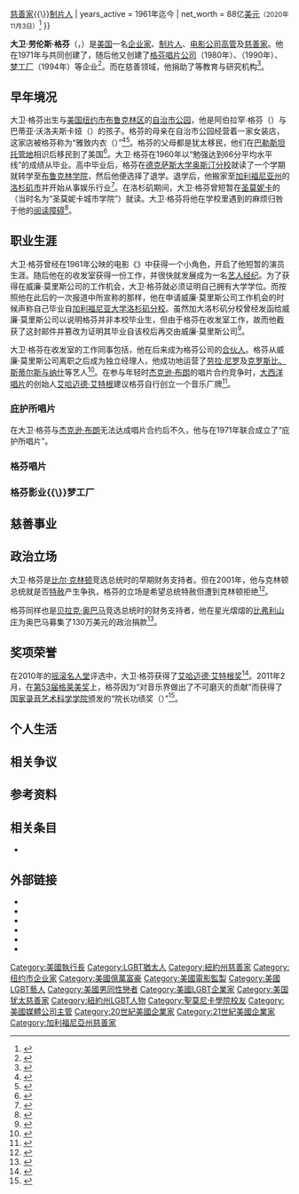 {{NoteTA
|G1 = Organization
|G2 = Movie
|G3 = Music
}}
{{Infobox person
| name                = 大卫·格芬
| native_name         = David Geffen
| native_name_lang    = en
| gender              = 男性
| birth_name          = 大卫·劳伦斯·格芬<br />{{lang|en|David Lawrence Geffen}}
| birth_date          = {{birth date and age|1943|02|21}}<ref>{{cite book |author1=Thomas R. King |author2=Tom King |title=The Operator: David Geffen Builds, Buys, and Sells the New Hollywood |date=2001 |publisher=Broadway Books |location=[[纽约市|New York City]] |isbn=9780767907576 |page=12 |edition=2nd Edition |url=https://books.google.com/books?id=G2CUDwAAQBAJ |accessdate=2020-11-04}}</ref>
| birth_place         = {{USA}}[[纽约市|纽约市]]
| nationality         = {{USA}}
| occupation          = [[企业家|企业家]]{{\}}[[慈善家|慈善家]]{{\}}[[制片人|制片人]]
| years_active        = 1961年迄今
| net_worth           = {{profit}} 88亿[[美元|美元]]<small>（2020年11月3日）</small><ref>{{cite web |title=David Geffen |url=https://www.forbes.com/profile/david-geffen/?sh=7ebb99a217e0 |publisher=[[福布斯|福布斯]] |accessdate=2020-11-04}}</ref>
}}

'''大卫·劳伦斯·格芬'''（{{Lang-en|David Lawrence Geffen}}，{{bd|1943年|2月21日|||catIdx=Geffen}}）是[[美国|美国]]一名[[企业家|企业家]]、[[制片人|制片人]]、[[电影公司|电影公司]][[高管|高管]]及[[慈善家|慈善家]]。他在1971年与{{Link-en|艾略特·罗伯茨|Elliot Roberts}}共同创建了{{Link-en|庇护所唱片|Asylum Records}}，随后他又创建了[[格芬唱片公司|格芬唱片公司]]（1980年）、{{Link-en|DGC唱片|DGC Records}}（1990年）、[[梦工厂|梦工厂]]（1994年）等企业<ref>{{cite web |author1=Jem Aswad |title=Warner Music Group to Relaunch Asylum, Label Founded by David Geffen |url=https://variety.com/2017/biz/news/warner-music-group-to-relaunch-asylum-label-founded-by-david-geffen-1202603122/ |publisher=[[综艺_(杂志)|综艺]] |accessdate=2020-11-04 |archive-date=2020-10-30 |archive-url=https://web.archive.org/web/20201030134555/https://variety.com/2017/biz/news/warner-music-group-to-relaunch-asylum-label-founded-by-david-geffen-1202603122/ |dead-url=no }}</ref>。而在慈善领域，他捐助了{{Link-en|加利福尼亚大学洛杉矶分校大卫·格芬医学院|David Geffen School of Medicine at UCLA}}等教育与研究机构<ref>{{cite web |title=DreamWorks Co-Founder David Geffen Gives $200 Million to UCLA Medical School |url=https://philanthropynewsdigest.org/news/dreamworks-co-founder-david-geffen-gives-200-million-to-ucla-medical-school |publisher=Philanthropy News Digest |accessdate=2020-11-04 |archive-date=2020-05-16 |archive-url=https://web.archive.org/web/20200516230746/https://philanthropynewsdigest.org/news/dreamworks-co-founder-david-geffen-gives-200-million-to-ucla-medical-school |dead-url=no }}</ref>。

== 早年境况 ==
大卫·格芬出生与[[美国|美国]][[纽约市|纽约市]][[布鲁克林区|布鲁克林区]]的[[自治市公园|自治市公园]]，他是阿伯拉罕·格芬（{{lang|en|Abraham Geffen}}）与巴蒂亚·沃洛夫斯卡娅（{{lang|en|Batya Volovskaya}}）的孩子。格芬的母亲在自治市公园经营着一家女装店，这家店被格芬称为“雅致内衣（{{lang|en|Chic Corsets}}）”<ref>{{cite web |title=David Geffen Biography (1943-) |url=http://www.filmreference.com/film/25/David-Geffen.html |publisher=Advameg |accessdate=2020-11-05 |archive-date=2021-02-24 |archive-url=https://web.archive.org/web/20210224132027/http://www.filmreference.com/film/25/David-Geffen.html |dead-url=no }}</ref><ref>{{cite web |title=Biography - David Geffen |url=https://www.imdb.com/name/nm0311691/bio |publisher=[[IMDb|IMDb]] |accessdate=2020-11-05 |archive-date=2018-02-23 |archive-url=https://web.archive.org/web/20180223102841/http://www.imdb.com/name/nm0311691/bio |dead-url=no }}</ref>。格芬的父母都是犹太移民，他们在[[巴勒斯坦托管地|巴勒斯坦托管地]]相识后移民到了美国<ref>{{cite news |last=Pfefferman |first=Naomi |url=https://jewishjournal.com/the_ticket/item/david_geffen_terse_about_his_judaism_20120723/ |title=David Geffen: prickly and terse about his Judaism |work={{Link-en|大洛杉矶犹太人新闻|The Jewish Journal of Greater Los Angeles}} |date=2012-07-23 |deadurl=yes |archiveurl=https://web.archive.org/web/20120726235724/https://jewishjournal.com/the_ticket/item/david_geffen_terse_about_his_judaism_20120723/ |archivedate=2012-07-26 |accessdate=2020-11-05 }}</ref>。大卫·格芬在1960年以“勉强达到66分平均水平线”的成绩从{{Link-en|新乌得勒支高中|New Utrecht High School}}毕业。高中毕业后，格芬在[[德克萨斯大学奥斯汀分校|德克萨斯大学奥斯汀分校]]就读了一个学期就转学至[[布鲁克林学院|布鲁克林学院]]，然后他便选择了退学。退学后，他搬家至[[加利福尼亚州|加利福尼亚州]]的[[洛杉矶市|洛杉矶市]]并开始从事娱乐行业<ref>{{cite news |author1=Bernard Weinraub |title=David Geffen, Still Hungry |url=https://www.nytimes.com/1993/05/02/magazine/david-geffen-still-hungry.html |page=28 |accessdate=2020-11-05 |work=[[纽约时报|纽约时报]] |date=1993-05-02 |archive-date=2020-11-13 |archive-url=https://web.archive.org/web/20201113200237/https://www.nytimes.com/1993/05/02/magazine/david-geffen-still-hungry.html |dead-url=no }}</ref>。在洛杉矶期间，大卫·格芬曾短暂在[[圣莫妮卡|圣莫妮卡]]的{{Link-en|圣莫妮卡学院|Santa Monica College}}（当时名为“圣莫妮卡城市学院”）就读。大卫·格芬将他在学校里遇到的麻烦归咎于他的[[失讀症|阅读障碍]]<ref>{{cite web |title=Inventing David Geffen |url=https://www.pbs.org/wnet/americanmasters/david-geffen-about-inventing-david-geffen/2146/ |publisher=[[公共广播电视公司|公共广播电视公司]] |accessdate=2020-11-05 |archive-date=2020-02-17 |archive-url=https://web.archive.org/web/20200217235016/http://www.pbs.org/wnet/americanmasters/david-geffen-about-inventing-david-geffen/2146/ |dead-url=no }}</ref>。

== 职业生涯 ==
大卫·格芬曾经在1961年公映的电影《{{Link-en|爆裂世代|The Explosive Generation}}》中获得一个小角色，开启了他短暂的演员生涯。随后他在{{Link-en|威廉·莫里斯经纪事务所|William Morris Agency}}的收发室获得一份工作，并很快就发展成为一名[[人才中介|艺人经纪]]。为了获得在威廉·莫里斯公司的工作机会，大卫·格芬就必须证明自己拥有大学学位。而按照他在此后的一次报道中所宣称的那样，他在申请威廉·莫里斯公司工作机会的时候声称自己毕业自[[加利福尼亚大学洛杉矶分校|加利福尼亚大学洛杉矶分校]]。虽然加大洛杉矶分校曾经发函给威廉·莫里斯公司以说明格芬并非本校毕业生，但由于格芬在收发室工作，故而他截获了这封邮件并篡改为证明其毕业自该校后再交由威廉·莫里斯公司<ref>{{cite book |author1=Dave Trott |title=One Plus One Equals Three |date=2016-07-28 |publisher=Macmillan |location=[[伦敦|London]] |isbn=9781447287056 |page=10 |edition=1st Edition |url=https://www.panmacmillan.com/authors/dave-trott/one-plus-one-equals-three/9781447287056 |accessdate=2020-11-05 |archive-date=2020-10-01 |archive-url=https://web.archive.org/web/20201001052046/https://www.panmacmillan.com/authors/dave-trott/one-plus-one-equals-three/9781447287056 |dead-url=no }}</ref>。

大卫·格芬在收发室的工作同事包括{{Link-en|艾略特·罗伯茨|Elliot Roberts}}，他在后来成为格芬公司的[[合伙人|合伙人]]。格芬从威廉·莫里斯公司离职之后成为独立经理人，他成功地运营了[[劳拉·尼罗|劳拉·尼罗]]及[[克羅斯比、史提爾斯、納許與尼爾·楊|克罗斯比、斯蒂尔斯与纳什]]等艺人<ref>{{cite web |title=Sex, drugs and the billion-dollar rise of David Geffen |url=http://www.independent.co.uk/arts-entertainment/music/features/sex-drugs-and-the-billion-dollar-rise-of-david-geffen-5384737.html |publisher=[[独立报|独立报]] |accessdate=2020-11-05 |archive-date=2020-10-01 |archive-url=https://web.archive.org/web/20201001192931/https://www.independent.co.uk/arts-entertainment/music/features/sex-drugs-and-the-billion-dollar-rise-of-david-geffen-5384737.html |dead-url=no }}</ref>。在参与年轻时[[杰克逊·布朗|杰克逊·布朗]]的唱片合约竞争时，[[大西洋唱片|大西洋唱片]]的创始人[[艾哈迈德·艾特根|艾哈迈德·艾特根]]建议格芬自行创立一个音乐厂牌<ref>{{cite web |author1=Tim Weiner |title=Ahmet Ertegun, Founder of Atlantic Records, Dies |url=https://www.nytimes.com/2006/12/14/arts/music/14cnd-ertegun.html |publisher=[[纽约时报|纽约时报]] |accessdate=2020-11-06 |archive-date=2021-02-27 |archive-url=https://web.archive.org/web/20210227030550/http://www.nytimes.com/2006/12/14/arts/music/14cnd-ertegun.html |dead-url=no }}</ref>。

=== 庇护所唱片 ===
在大卫·格芬与[[杰克逊·布朗|杰克逊·布朗]]无法达成唱片合约后不久，他与{{Link-en|艾略特·罗伯茨|Elliot Roberts}}在1971年联合成立了“庇护所唱片”。

=== 格芬唱片 ===

=== 格芬影业{{\}}梦工厂 ===

== 慈善事业 ==

== 政治立场 ==
大卫·格芬是[[比尔·克林顿|比尔·克林顿]]竞选总统时的早期财务支持者。但在2001年，他与克林顿总统就是否[[特赦|特赦]]{{Link-en|伦纳德·斐提尔|Leonard Peltier}}产生争执，格芬的立场是希望总统特赦但遭到克林顿拒绝<ref>{{cite web |title=Faces of the week |url=http://news.bbc.co.uk/2/hi/uk_news/magazine/6387615.stm |publisher=[[英国广播公司|英国广播公司]] |accessdate=2020-11-05 |archive-date=2021-02-24 |archive-url=https://web.archive.org/web/20210224123019/http://news.bbc.co.uk/2/hi/uk_news/magazine/6387615.stm |dead-url=no }}</ref>。

格芬同样也是[[贝拉克·奥巴马|贝拉克·奥巴马]]竞选总统时的财务支持者，他在星光熠熠的[[比弗利山庄|比弗利山庄]]为奥巴马募集了130万美元的政治捐款<ref>{{cite web |author1=Ellen Wulfhorst |title=Obama finds friends, money in Hollywood |url=https://www.reuters.com/article/us-obama-idUSN2145471520070222 |publisher=[[路透社|路透社]] |accessdate=2020-11-05 |archive-date=2020-07-29 |archive-url=https://web.archive.org/web/20200729043451/https://www.reuters.com/article/us-obama-idUSN2145471520070222 |dead-url=no }}</ref>。

== 奖项荣誉 ==
在2010年的[[摇滚名人堂|摇滚名人堂]]评选中，大卫·格芬获得了[[艾哈迈德·艾特根|艾哈迈德·艾特根奖]]<ref>{{cite news |url=http://www.rockhall.com/induction2010/ |title=Congratulations to the 2010 Rock and Roll Hall of Fame Inductees! |work=[[摇滚名人堂|摇滚名人堂]] |deadurl=yes |archiveurl=https://web.archive.org/web/20091223194626/http://www.rockhall.com/induction2010/ |archivedate=2009-12-23 |accessdate=2020-11-05 }}</ref>。2011年2月，在[[第53届格莱美奖|第53届格莱美奖]]上，格芬因为“对音乐界做出了不可磨灭的贡献”而获得了[[国家录音艺术科学学院|国家录音艺术科学学院]]颁发的“院长功绩奖（{{lang|en|President's Merit Award}}）”<ref>{{cite news |url=http://www.grammy.com/news/53rd-grammy-awards-season-hits-high-notes |title=53rd GRAMMY Awards Season Hits High Notes |work=[[格莱美奖|格莱美奖]] |date=2011-03-19 |deadurl=yes |archiveurl=https://web.archive.org/web/20110311211101/http://www.grammy.com/news/53rd-grammy-awards-season-hits-high-notes |archivedate=2011-03-11 |accessdate=2020-11-05 }}</ref>。

== 个人生活 ==

== 相关争议 ==

== 参考资料 ==
{{ReflistH}}
{{Reflist|4}}
{{ReflistF}}

== 相关条目 ==
* {{Link-en|格芬剧院|Geffen Playhouse}}

== 外部链接 ==
{{wikiquotelang|en|David Geffen|大卫·格芬}}

* {{IMDb name|311691|大卫·格芬}}
* {{IBDB name|21586|大卫·格芬}}
* {{iobdb name|8973|大卫·格芬}}
* {{Allmusic|class=artist|id=p79383|label=大卫·格芬}}
* {{Douban people|1032446|大卫·格芬}}
* {{Mtime people|1209502|大卫·格芬}}

{{摇滚名人堂2010届入选者}}
{{Portal bar|美国|人物|电影|电视|音乐|LGBT}}
{{Authority control}}
{{DEFAULTSORT:Geffen, David}}

[[Category:美國執行長|Category:美國執行長]]
[[Category:LGBT猶太人|Category:LGBT猶太人]]
[[Category:紐約州慈善家|Category:紐約州慈善家]]
[[Category:纽约市企业家|Category:纽约市企业家]]
[[Category:美國億萬富豪|Category:美國億萬富豪]]
[[Category:美國電影監製|Category:美國電影監製]]
[[Category:美國LGBT藝人|Category:美國LGBT藝人]]
[[Category:美國男同性戀者|Category:美國男同性戀者]]
[[Category:美國LGBT企業家|Category:美國LGBT企業家]]
[[Category:美国犹太慈善家|Category:美国犹太慈善家]]
[[Category:紐約州LGBT人物|Category:紐約州LGBT人物]]
[[Category:聖莫尼卡學院校友|Category:聖莫尼卡學院校友]]
[[Category:美國媒體公司主管|Category:美國媒體公司主管]]
[[Category:20世紀美國企業家|Category:20世紀美國企業家]]
[[Category:21世紀美國企業家|Category:21世紀美國企業家]]
[[Category:加利福尼亞州慈善家|Category:加利福尼亞州慈善家]]